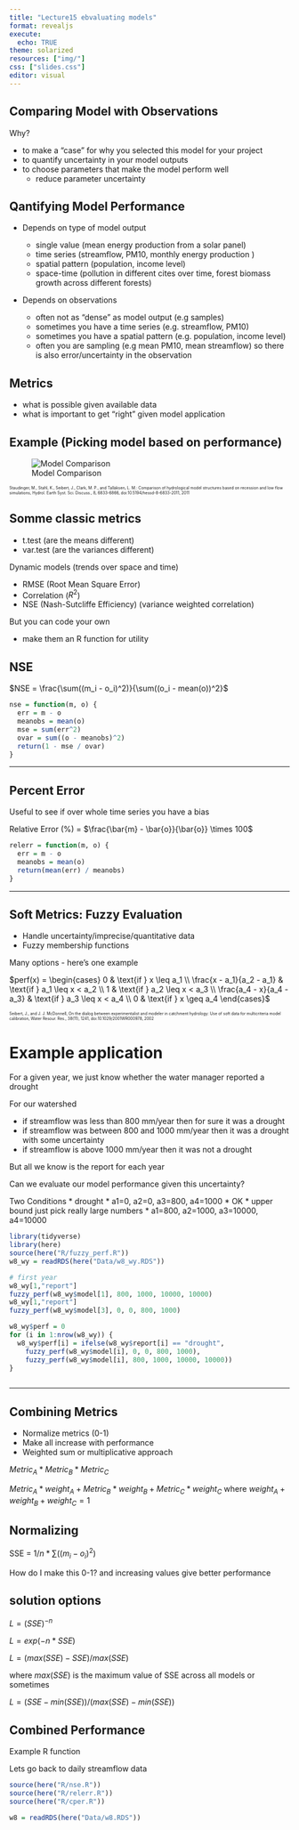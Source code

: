 ```yaml
---
title: "Lecture15 ebvaluating models"
format: revealjs
execute: 
  echo: TRUE
theme: solarized
resources: ["img/"]
css: ["slides.css"]
editor: visual
---
```


## Comparing Model with Observations

Why?

-   to make a "case" for why you selected this model for your project
-   to quantify uncertainty in your model outputs
-   to choose parameters that make the model perform well
    -   reduce parameter uncertainty

## Qantifying Model Performance {.scrollable}

-   Depends on type of model output

    -   single value (mean energy production from a solar panel)
    -   time series (streamflow, PM10, monthly energy production )
    -   spatial pattern (population, income level)
    -   space-time (pollution in different cites over time, forest biomass growth across different forests)

-   Depends on observations

    -   often not as "dense" as model output (e.g samples)
    -   sometimes you have a time series (e.g. streamflow, PM10)
    -   sometimes you have a spatial pattern (e.g. population, income level)
    -   often you are sampling (e.g mean PM10, mean streamflow) so there is also error/uncertainty in the observation

## Metrics

-   what is possible given available data
-   what is important to get "right" given model application

## Example (Picking model based on performance)

![Model Comparison](img/hydrometric.png)

[Staudinger, M., Stahl, K., Seibert, J., Clark, M. P., and Tallaksen, L. M.: Comparison of hydrological model structures based on recession and low flow simulations, Hydrol. Earth Syst. Sci. Discuss., 8, 6833-6866, doi:10.5194/hessd-8-6833-2011, 2011]{style="font-size:50%"}

## Somme classic metrics {.scrollable}

-   t.test (are the means different)
-   var.test (are the variances different)

Dynamic models (trends over space and time)

-   RMSE (Root Mean Square Error)
-   Correlation ($R^2$)
-   NSE (Nash-Sutcliffe Efficiency) (variance weighted correlation)

But you can code your own

-   make them an R function for utility

## NSE

$NSE = \frac{\sum((m_i - o_i)^2)}{\sum((o_i - mean(o))^2}$

``` r
nse = function(m, o) {
  err = m - o
  meanobs = mean(o)
  mse = sum(err^2)
  ovar = sum((o - meanobs)^2)
  return(1 - mse / ovar)
}
```

------------------------------------------------------------------------

## Percent Error

Useful to see if over whole time series you have a bias

Relative Error (%) = $\frac{\bar{m} - \bar{o}}{\bar{o}} \times 100$

``` r
relerr = function(m, o) {
  err = m - o
  meanobs = mean(o)
  return(mean(err) / meanobs)
}
```

------------------------------------------------------------------------

## Soft Metrics: Fuzzy Evaluation

-   Handle uncertainty/imprecise/quantitative data
-   Fuzzy membership functions

Many options - here's one example

$perf(x) = \begin{cases}
  0 & \text{if } x \leq a_1 \\
   \frac{x - a_1}{a_2 - a_1} & \text{if } a_1 \leq x < a_2 \\
  1 & \text{if } a_2 \leq x < a_3 \\
  \frac{a_4 - x}{a_4 - a_3} & \text{if } a_3 \leq x < a_4 \\
   0 & \text{if } x \geq a_4
\end{cases}$

[Seibert, J., and J. J. McDonnell, On the dialog between experimentalist and modeler in catchment hydrology: Use of soft data for multicriteria model calibration, Water Resour. Res., 38(11), 1241, doi:10.1029/2001WR000978, 2002]{style="font-size:50%"}

# Example application {.scrollabe}

For a given year, we just know whether the water manager reported a drought

For our watershed

-   if streamflow was less than 800 mm/year then for sure it was a drought
-   if streamflow was between 800 and 1000 mm/year then it was a drought with some uncertainty
-   if streamflow is above 1000 mm/year then it was not a drought

But all we know is the report for each year

Can we evaluate our model performance given this uncertainty?

Two Conditions \* drought \* a1=0, a2=0, a3=800, a4=1000 \* OK \* upper bound just pick really large numbers \* a1=800, a2=1000, a3=10000, a4=10000

```r
library(tidyverse)
library(here)
source(here("R/fuzzy_perf.R"))
w8_wy = readRDS(here("Data/w8_wy.RDS"))

# first year 
w8_wy[1,"report"]
fuzzy_perf(w8_wy$model[1], 800, 1000, 10000, 10000)
w8_wy[1,"report"]
fuzzy_perf(w8_wy$model[3], 0, 0, 800, 1000)

w8_wy$perf = 0
for (i in 1:nrow(w8_wy)) {
  w8_wy$perf[i] = ifelse(w8_wy$report[i] == "drought",
    fuzzy_perf(w8_wy$model[i], 0, 0, 800, 1000),
    fuzzy_perf(w8_wy$model[i], 800, 1000, 10000, 10000))
}



```

------------------------------------------------------------------------

## Combining Metrics

-   Normalize metrics (0-1)
-   Make all increase with performance
-   Weighted sum or multiplicative approach

$Metric_A * Metric_B * Metric_C$

$Metric_A * weight_A + Metric_B * weight_B + Metric_C * weight_C$ where $weight_A + weight_B + weight_C = 1$

## Normalizing

SSE = $1/n*\sum((m_i - o_i)^2)$

How do I make this 0-1? and increasing values give better performance

## solution options

$L = (SSE)^{-n}$

$L = exp(-n * SSE)$

$L = (max(SSE) - SSE) / max(SSE)$

where $max(SSE)$ is the maximum value of SSE across all models or sometimes

$L = (SSE - min(SSE)) / (max(SSE) - min(SSE))$

## Combined Performance


Example R function

Lets go back to daily streamflow data

```r

source(here("R/nse.R"))
source(here("R/relerr.R"))
source(here("R/cper.R"))

w8 = readRDS(here("Data/w8.RDS"))


```
